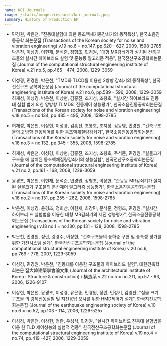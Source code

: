 ```yaml
---
name: KCI Journals
image: /static/images/research/kci-journal.jpeg
summary: History of Production EP
---
```


- 민경원, 박은천, "진동대실험에 의한 동조액체기둥감쇠기의 동적특성", 한국소음진동공학 회논문집 (Transactions of the Korean society for noise and vibration engineering) v.19 no.6 = no.147, pp.620 - 627, 2009, 1598-2785 박은천, 이성경, 이헌재, 문석준, 정형조, 민경원, "대형 MR감쇠기가 설치된 건축구조물의 실시간 하이브리드 실험 및 준능동 알고리즘 적용", 한국전산구조공학회논문집 (Journal of the computational structural engineering institute of Korea) v.21 no.5, pp.465 - 474, 2008, 1229-3059

- 이성경, 민경원, 박은천, "TMD와 TLCD를 이용한 2방향 감쇠기의 동적특성", 한국전산구조 공학회논문집 (Journal of the computational structural engineering institute of Korea) v.21 no.6, pp.589 - 596, 2008, 1229-3059 허재성, 이성경, 박은천, 이상현, 김홍진, 조지성, 조봉호, "실시간 하이브리드 진동대 실험 법에 의한 양방향 TLMD의 진동제어 성능평가", 한국소음진동공학회논문집 (Transactions of the Korean society for noise and vibration engineering) v.18 no.5 = no.134, pp.485 - 495, 2008, 1598-2785

- 허재성, 박은천, 이상현, 이성경, 김홍진, 조봉호, 조지성, 김동영, 민경원, "건축구조물의 2 방향 진동제어를 위한 동조액체질량감쇠기", 한국소음진동공학회논문집 (Transactions of the Korean society for noise and vibration engineering) v.18 no.3 = no.132, pp.345 - 355, 2008, 1598-2785

- 허재성, 박은천, 이성경, 이상현, 김홍진, 조지성, 조봉호, 주석준, 민경원, "실물크기 구조물 에 설치된 동조액체질량감쇠기의 성능실험", 한국전산구조공학회논문집 (Journal of the computational structural engineering institute of Korea) v.21 no.2, pp.161 - 168, 2008, 1229-3059

- 윤경조, 박은천, 이헌재, 문석준, 민경원, 정형조, 이상현, "준능동 MR감쇠기가 설치된 실물크기 구조물의 분산제어 알고리즘 성능평가", 한국소음진동공학회논문집 (Transactions of the Korean society for noise and vibration engineering) v.18 no.2 = no.131, pp.255 - 262, 2008, 1598-2785

- 박은천, 이성경, 윤경조, 정희산, 이헌재, 최강민, 문석준, 정형조, 민경원, "실시간 하이브리 드 실험법을 이용한 대형 MR감쇠기의 제진 성능평가", 한국소음진동공학회논문집 (Transactions of the Korean society for noise and vibration engineering) v.18 no.1 = no.130, pp.131 - 138, 2008, 1598-2785

- 박은천, 민경원, 정란, 강경수, 이상현, "건축구조물의 풍하중 구현 및 풍특성 평가를 위한 가진시스템 설계", 한국전산구조공학회논문집 (Journal of the computational structural engineering institute of Korea) v.20 no.6, pp.769 - 778, 2007, 1229-3059

- 이성경, 민경원, 박은천, "진동대를 이용한 구조물의 하이브리드 실험", 대한건축학회논문 집大韓建築學會論文集 (Journal of the architectural institute of Korea : Structure & construction) / 構造系 v.22 no.5 = no.211, pp.57 - 63, 2006, 1226-9107

- 이상현, 박은천, 윤경조, 이성경, 유은종, 민경원, 정란, 민정기, 김영찬, "실물 크기 구조물 의 강제진동실험 및 지진응답 모사를 위한 HMD제어기 설계", 한국지진공학회논문집 (Journal of the earthquake engineering society of Korea) v.10 no.6 = no.52, pp.103 - 114, 2006, 1226-525x

- 이성경, 박은천, 이상현, 정란, 우성식, 민경원, "실시간 하이브리드 진동대 실험법을 이용 한 TLD 제어성능의 실험적 검증", 한국전산구조공학회논문집 (Journal of the computational structural engineering institute of Korea) v.19 no.4 = no.74, pp.419 -427, 2006, 1229-3059

